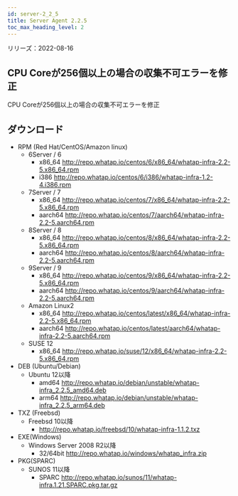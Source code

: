 ```yaml
---
id: server-2_2_5
title: Server Agent 2.2.5
toc_max_heading_level: 2
---
```


リリーズ：2022-08-16

## CPU Coreが256個以上の場合の収集不可エラーを修正

CPU Coreが256個以上の場合の収集不可エラーを修正

## ダウンロード

-   RPM (Red Hat/CentOS/Amazon linux)
    -   6Server / 6 
        -   x86_64 http://repo.whatap.io/centos/6/x86_64/whatap-infra-2.2-5.x86_64.rpm 
        -   i386 http://repo.whatap.io/centos/6/i386/whatap-infra-1.2-4.i386.rpm
    -   7Server / 7 
        -   x86_64 http://repo.whatap.io/centos/7/x86_64/whatap-infra-2.2-5.x86_64.rpm 
        -   aarch64 http://repo.whatap.io/centos/7/aarch64/whatap-infra-2.2-5.aarch64.rpm
    -   8Server / 8 
        -   x86_64 http://repo.whatap.io/centos/8/x86_64/whatap-infra-2.2-5.x86_64.rpm 
        -   aarch64 http://repo.whatap.io/centos/8/aarch64/whatap-infra-2.2-5.aarch64.rpm
    -   9Server / 9 
        -   x86_64 http://repo.whatap.io/centos/9/x86_64/whatap-infra-2.2-5.x86_64.rpm 
        -   aarch64 http://repo.whatap.io/centos/9/aarch64/whatap-infra-2.2-5.aarch64.rpm
    -   Amazon Linux2
        -   x86_64 http://repo.whatap.io/centos/latest/x86_64/whatap-infra-2.2-5.x86_64.rpm 
        -   aarch64 http://repo.whatap.io/centos/latest/aarch64/whatap-infra-2.2-5.aarch64.rpm
    -   SUSE 12
        -   x86_64 http://repo.whatap.io/suse/12/x86_64/whatap-infra-2.2-5.x86_64.rpm
-   DEB (Ubuntu/Debian)
    -   Ubuntu 12以降
        -   amd64 http://repo.whatap.io/debian/unstable/whatap-infra_2.2.5_amd64.deb
        -   arm64 http://repo.whatap.io/debian/unstable/whatap-infra_2.2.5_arm64.deb
-   TXZ (Freebsd)
    -   Freebsd 10以降
        -   http://repo.whatap.io/freebsd/10/whatap-infra-1.1.2.txz
-   EXE(Windows)
    -   Windows Server 2008 R2以降
        -   32/64bit http://repo.whatap.io/windows/whatap_infra.zip
-   PKG(SPARC)
    -   SUNOS 11以降
        -   SPARC http://repo.whatap.io/sunos/11/whatap-infra.1.21.SPARC.pkg.tar.gz
